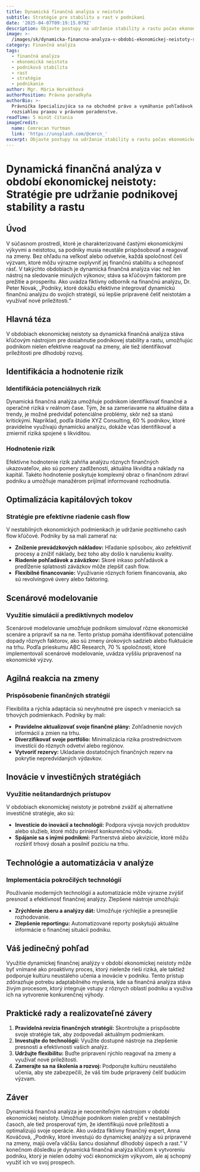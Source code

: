 ```yaml
---
title: Dynamická finančná analýza v neistote
subtitle: Stratégie pre stabilitu a rast v podnikaní
date: '2025-04-07T09:19:15.079Z'
description: Objavte postupy na udržanie stability a rastu počas ekonomickej neistoty.
image: >-
  /images/sk/dynamicka-financna-analyza-v-obdobi-ekonomickej-neistoty-strategie-pre-udrzanie-podnikovej-stability-a-rastu-1743931154939.jpg
category: Finančná analýza
tags:
  - finančná analýza
  - ekonomická neistota
  - podniková stabilita
  - rast
  - stratégie
  - podnikanie
author: Mgr. Mária Horváthová
authorPosition: Právna poradkyňa
authorBio: >-
  Právnička špecializujúca sa na obchodné právo a vymáhanie pohľadávok s
  rozsiahlou praxou v právnom poradenstve.
readTime: 5 minút čítania
imageCredit:
  name: Cemrecan Yurtman
  link: 'https://unsplash.com/@cmrcn_'
excerpt: Objavte postupy na udržanie stability a rastu počas ekonomickej neistoty.
---
```

# Dynamická finančná analýza v období ekonomickej neistoty: Stratégie pre udržanie podnikovej stability a rastu

## Úvod

V súčasnom prostredí, ktoré je charakterizované častými ekonomickými výkyvmi a neistotou, sa podniky musia neustále prispôsobovať a reagovať na zmeny. Bez ohľadu na veľkosť alebo odvetvie, každá spoločnosť čelí výzvam, ktoré môžu výrazne ovplyvniť jej finančnú stabilitu a schopnosť rásť. V takýchto obdobiach je dynamická finančná analýza viac než len nástroj na sledovanie minulých výkonov; stáva sa kľúčovým faktorom pre prežitie a prosperitu. Ako uvádza fiktívny odborník na finančnú analýzu, Dr. Peter Novak, „Podniky, ktoré dokážu efektívne integrovať dynamickú finančnú analýzu do svojich stratégií, sú lepšie pripravené čeliť neistotám a využívať nové príležitosti.“

## Hlavná téza

V obdobiach ekonomickej neistoty sa dynamická finančná analýza stáva kľúčovým nástrojom pre dosiahnutie podnikovej stability a rastu, umožňujúc podnikom nielen efektívne reagovať na zmeny, ale tiež identifikovať príležitosti pre dlhodobý rozvoj.

## Identifikácia a hodnotenie rizík

### Identifikácia potenciálnych rizík

Dynamická finančná analýza umožňuje podnikom identifikovať finančné a operačné riziká v reálnom čase. Tým, že sa zameriavame na aktuálne dáta a trendy, je možné predvídať potenciálne problémy, skôr než sa stanú kritickými. Napríklad, podľa štúdie XYZ Consulting, 60 % podnikov, ktoré pravidelne využívajú dynamickú analýzu, dokáže včas identifikovať a zmierniť riziká spojené s likviditou.

### Hodnotenie rizík

Efektívne hodnotenie rizík zahŕňa analýzu rôznych finančných ukazovateľov, ako sú pomery zadlženosti, aktuálna likvidita a náklady na kapitál. Takéto hodnotenie poskytuje komplexný obraz o finančnom zdraví podniku a umožňuje manažérom prijímať informované rozhodnutia.

## Optimalizácia kapitálových tokov

### Stratégie pre efektívne riadenie cash flow

V nestabilných ekonomických podmienkach je udržanie pozitívneho cash flow kľúčové. Podniky by sa mali zamerať na:

- **Zníženie prevádzkových nákladov:** Hľadanie spôsobov, ako zefektívniť procesy a znížiť náklady, bez toho aby došlo k narušeniu kvality.
- **Riadenie pohľadávok a záväzkov:** Skoré inkaso pohľadávok a predĺženie splatnosti záväzkov môže zlepšiť cash flow.
- **Flexibilné financovanie:** Využívanie rôznych foriem financovania, ako sú revolvingové úvery alebo faktoring.

## Scenárové modelovanie

### Využitie simulácií a prediktívnych modelov

Scenárové modelovanie umožňuje podnikom simulovať rôzne ekonomické scenáre a pripraviť sa na ne. Tento prístup pomáha identifikovať potenciálne dopady rôznych faktorov, ako sú zmeny úrokových sadzieb alebo fluktuácie na trhu. Podľa prieskumu ABC Research, 70 % spoločností, ktoré implementovali scenárové modelovanie, uvádza vyššiu pripravenosť na ekonomické výzvy.

## Agilná reakcia na zmeny

### Prispôsobenie finančných stratégií

Flexibilita a rýchla adaptácia sú nevyhnutné pre úspech v meniacich sa trhových podmienkach. Podniky by mali:

- **Pravidelne aktualizovať svoje finančné plány:** Zohľadnenie nových informácií a zmien na trhu.
- **Diverzifikovať svoje portfólio:** Minimalizácia rizika prostredníctvom investícií do rôznych odvetví alebo regiónov.
- **Vytvoriť rezervy:** Ukladanie dostatočných finančných rezerv na pokrytie nepredvídaných výdavkov.

## Inovácie v investičných stratégiách

### Využitie neštandardných prístupov

V obdobiach ekonomickej neistoty je potrebné zvážiť aj alternatívne investičné stratégie, ako sú:

- **Investície do inovácií a technológií:** Podpora vývoja nových produktov alebo služieb, ktoré môžu priniesť konkurenčnú výhodu.
- **Spájanie sa s inými podnikmi:** Partnerstvá alebo akvizície, ktoré môžu rozšíriť trhový dosah a posilniť pozíciu na trhu.

## Technológie a automatizácia v analýze

### Implementácia pokročilých technológií

Používanie moderných technológií a automatizácie môže výrazne zvýšiť presnosť a efektívnosť finančnej analýzy. Zlepšené nástroje umožňujú:

- **Zrýchlenie zberu a analýzy dát:** Umožňuje rýchlejšie a presnejšie rozhodovanie.
- **Zlepšenie reportingu:** Automatizované reporty poskytujú aktuálne informácie o finančnej situácii podniku.

## Váš jedinečný pohľad

Využitie dynamickej finančnej analýzy v období ekonomickej neistoty môže byť vnímané ako proaktívny proces, ktorý nielenže rieši riziká, ale taktiež podporuje kultúru neustáleho učenia a inovácie v podniku. Tento prístup zdôrazňuje potrebu adaptabilného myslenia, kde sa finančná analýza stáva živým procesom, ktorý integruje vstupy z rôznych oblastí podniku a využíva ich na vytvorenie konkurenčnej výhody.

## Praktické rady a realizovateľné závery

1. **Pravidelná revízia finančných stratégií:** Skontrolujte a prispôsobte svoje stratégie tak, aby zodpovedali aktuálnym podmienkam.
2. **Investujte do technológií:** Využite dostupné nástroje na zlepšenie presnosti a efektívnosti vašich analýz.
3. **Udržujte flexibilitu:** Buďte pripravení rýchlo reagovať na zmeny a využívať nové príležitosti.
4. **Zamerajte sa na školenia a rozvoj:** Podporujte kultúru neustáleho učenia, aby ste zabezpečili, že váš tím bude pripravený čeliť budúcim výzvam.

## Záver

Dynamická finančná analýza je neoceniteľným nástrojom v období ekonomickej neistoty. Umožňuje podnikom nielen prežiť v nestabilných časoch, ale tiež prosperovať tým, že identifikujú nové príležitosti a optimalizujú svoje operácie. Ako uvádza fiktívny finančný expert, Anna Kováčová, „Podniky, ktoré investujú do dynamickej analýzy a sú pripravené na zmeny, majú oveľa väčšiu šancu dosiahnuť dlhodobý úspech a rast.“ V konečnom dôsledku je dynamická finančná analýza kľúčom k vytvoreniu podniku, ktorý je nielen odolný voči ekonomickým výkyvom, ale aj schopný využiť ich vo svoj prospech.
